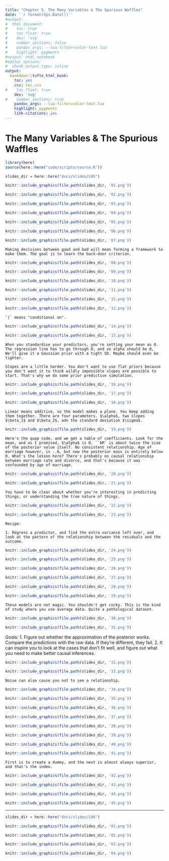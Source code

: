 ```yaml
---
title: "Chapter 5. The Many Variables & The Spurious Waffles"
date: '`r format(Sys.Date())`'
#output:
#  html_document:
#    toc: true
#    toc_float: true
#    dev: 'svg'
#    number_sections: false
#    pandoc_args: --lua-filter=color-text.lua
#    highlight: pygments
#output: html_notebook
#editor_options: 
#  chunk_output_type: inline
output:
  bookdown::tufte_html_book:
    toc: yes
    css: toc.css
#    toc_float: true
    dev: 'svg'
#    number_sections: true
    pandoc_args: --lua-filter=color-text.lua
    highlight: pygments
    link-citations: yes
---
```


# The Many Variables & The Spurious Waffles

```r
library(here)
source(here::here("code/scripts/source.R"))
```

```r
slides_dir = here::here("docs/slides/L05")
```

```r
knitr::include_graphics(file.path(slides_dir, '01.png'))
```

```r
knitr::include_graphics(file.path(slides_dir, '02.png'))
```

```r
knitr::include_graphics(file.path(slides_dir, '03.png'))
```

```r
knitr::include_graphics(file.path(slides_dir, '04.png'))
```

```r
knitr::include_graphics(file.path(slides_dir, '05.png'))
```

```r
knitr::include_graphics(file.path(slides_dir, '06.png'))
```



```r
knitr::include_graphics(file.path(slides_dir, '07.png'))
```

```marginfigure
Making decisions between good and bad will mean forming a framework to make them. The goal is to learn the back-door criterion.
```

```r
knitr::include_graphics(file.path(slides_dir, '08.png'))
```

```r
knitr::include_graphics(file.path(slides_dir, '09.png'))
```

```r
knitr::include_graphics(file.path(slides_dir, '10.png'))
```


```r
knitr::include_graphics(file.path(slides_dir, '11.png'))
```



```r
knitr::include_graphics(file.path(slides_dir, '12.png'))
```


```r
knitr::include_graphics(file.path(slides_dir, '13.png'))
```

```marginfigure
`|` means "conditional on".
```


```r
knitr::include_graphics(file.path(slides_dir, '14.png'))
```


```r
knitr::include_graphics(file.path(slides_dir, '15.png'))
```

```marginfigure
When you standardise your predictors, you're setting your mean as 0. The regression line has to go through 0, and so alpha should be 0, We'll give it a Gaussian prior with a tight SD. Maybe should even be tighter. 

Slopes are a little harder. You don't want to use flat priors because you don't want it to think wildly impossible slopes are possible to start. That's why we do some prior predictive simulation.
```

```r
knitr::include_graphics(file.path(slides_dir, '16.png'))
```


```r
knitr::include_graphics(file.path(slides_dir, '17.png'))
```

```r
knitr::include_graphics(file.path(slides_dir, '18.png'))
```

```marginfigure
Linear means additive, so the model makes a plane. You keep adding them together. There are four parameters. $\alpha$, two slopes $\beta_1$ and $\beta_2$, adn the standard deviation $\sigma$.
```

```r
knitr::include_graphics(file.path(slides_dir, '19.png'))
```

```marginfigure
Here's the quap code, and we get a table of coefficients. Look for the mean, and as I promised, $\alpha$ is 0. ``bM` is about twice the size of the posterior value itself. No consistent relationship. Age of marriage however, is -.6, but now the posterior mass is entirely below 0. What's the lesson here? There's probably no causal relationship between marriage rate and divorce, and that's because it was confounded by age of marriage. 
```

```r
knitr::include_graphics(file.path(slides_dir, '20.png'))
```

```r
knitr::include_graphics(file.path(slides_dir, '21.png'))
```

```marginfigure
You have to be clear about whether you're interesting in predicting things, or understanding the true nature of things. 
```

```r
knitr::include_graphics(file.path(slides_dir, '22.png'))
```

```r
knitr::include_graphics(file.path(slides_dir, '23.png'))
```
 
```marginfigure
Recipe:

1. Regress a predictor, and find the extra variance left over, and look at the pattern of the relationship between the residuals and the outcome.
```

```r
knitr::include_graphics(file.path(slides_dir, '24.png'))
```

```r
knitr::include_graphics(file.path(slides_dir, '25.png'))
```


```r
knitr::include_graphics(file.path(slides_dir, '26.png'))
```

```r
knitr::include_graphics(file.path(slides_dir, '27.png'))
```

```r
knitr::include_graphics(file.path(slides_dir, '28.png'))
```

```r
knitr::include_graphics(file.path(slides_dir, '29.png'))
```

```marginfigure
These models are not magic. You shouldn't get cocky. This is the kind of study where you use average data. Quite a pathological dataset.
```

```r
knitr::include_graphics(file.path(slides_dir, '30.png'))
```

```r
knitr::include_graphics(file.path(slides_dir, '31.png'))
```

Goals:
1. Figure out whether the approximation of the posterior works. Compare the predictions with the raw data. If they're different, they fail. 
2. It can inspire you to look at the cases that don't fit well, and figure out what you need to make better causal inferences.

```r
knitr::include_graphics(file.path(slides_dir, '32.png'))
```

```r
knitr::include_graphics(file.path(slides_dir, '33.png'))
```

```marginfigure
Noise can also cause you not to see a relationship.
```

```r
knitr::include_graphics(file.path(slides_dir, '34.png'))
```

```r
knitr::include_graphics(file.path(slides_dir, '35.png'))
```

```r
knitr::include_graphics(file.path(slides_dir, '36.png'))
```

```r
knitr::include_graphics(file.path(slides_dir, '37.png'))
```

```r
knitr::include_graphics(file.path(slides_dir, '38.png'))
```

```r
knitr::include_graphics(file.path(slides_dir, '39.png'))
```

```r
knitr::include_graphics(file.path(slides_dir, '40.png'))
```

```r
knitr::include_graphics(file.path(slides_dir, '41.png'))
```

```marginfigure
First is to create a dummy, and the next is almost always superior, and that's the index. 
```

```r
knitr::include_graphics(file.path(slides_dir, '42.png'))
```

```r
knitr::include_graphics(file.path(slides_dir, '43.png'))
```

```r
knitr::include_graphics(file.path(slides_dir, '44.png'))
```

```r
knitr::include_graphics(file.path(slides_dir, '45.png'))
```

-------

```r
slides_dir = here::here("docs/slides/L06")
```

```r
knitr::include_graphics(file.path(slides_dir, '01.png'))
```

```r
knitr::include_graphics(file.path(slides_dir, '02.png'))
```

```r
knitr::include_graphics(file.path(slides_dir, '03.png'))
```

```r
knitr::include_graphics(file.path(slides_dir, '04.png'))
```
